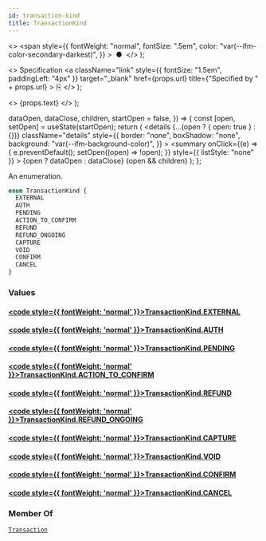 ```yaml
---
id: transaction-kind
title: TransactionKind
---
```


  <>
    <span
      style={{
        fontWeight: "normal",
        fontSize: ".5em",
        color: "var(--ifm-color-secondary-darkest)",
      }}
    >
      &nbsp;●&nbsp;
    </span>
  </>
);

  <>
    Specification
    <a
      className="link"
      style={{ fontSize: "1.5em", paddingLeft: "4px" }}
      target="\_blank"
      href={props.url}
      title={"Specified by " + props.url}
    >
      ⎘
    </a>
  </>
);

  <>
    <span className={props.class}>{props.text}</span>
  </>
);


  dataOpen,
  dataClose,
  children,
  startOpen = false,
}) => {
  const [open, setOpen] = useState(startOpen);
  return (
    <details
      {...(open ? { open: true } : {})}
      className="details"
      style={{
        border: "none",
        boxShadow: "none",
        background: "var(--ifm-background-color)",
      }}
    >
      <summary
        onClick={(e) => {
          e.preventDefault();
          setOpen((open) => !open);
        }}
        style={{ listStyle: "none" }}
      >
        {open ? dataOpen : dataClose}
      </summary>
      {open && children}
    </details>
  );
};

An enumeration.

```graphql
enum TransactionKind {
  EXTERNAL
  AUTH
  PENDING
  ACTION_TO_CONFIRM
  REFUND
  REFUND_ONGOING
  CAPTURE
  VOID
  CONFIRM
  CANCEL
}
```

### Values

#### [<code style={{ fontWeight: 'normal' }}>TransactionKind.<b>EXTERNAL</b></code>](#)

>

#### [<code style={{ fontWeight: 'normal' }}>TransactionKind.<b>AUTH</b></code>](#)

>

#### [<code style={{ fontWeight: 'normal' }}>TransactionKind.<b>PENDING</b></code>](#)

>

#### [<code style={{ fontWeight: 'normal' }}>TransactionKind.<b>ACTION_TO_CONFIRM</b></code>](#)

>

#### [<code style={{ fontWeight: 'normal' }}>TransactionKind.<b>REFUND</b></code>](#)

>

#### [<code style={{ fontWeight: 'normal' }}>TransactionKind.<b>REFUND_ONGOING</b></code>](#)

>

#### [<code style={{ fontWeight: 'normal' }}>TransactionKind.<b>CAPTURE</b></code>](#)

>

#### [<code style={{ fontWeight: 'normal' }}>TransactionKind.<b>VOID</b></code>](#)

>

#### [<code style={{ fontWeight: 'normal' }}>TransactionKind.<b>CONFIRM</b></code>](#)

>

#### [<code style={{ fontWeight: 'normal' }}>TransactionKind.<b>CANCEL</b></code>](#)

>

### Member Of

[`Transaction`](../../../api-reference/payments/objects/transaction) <Badge class="badge badge--secondary" text="object"/>

